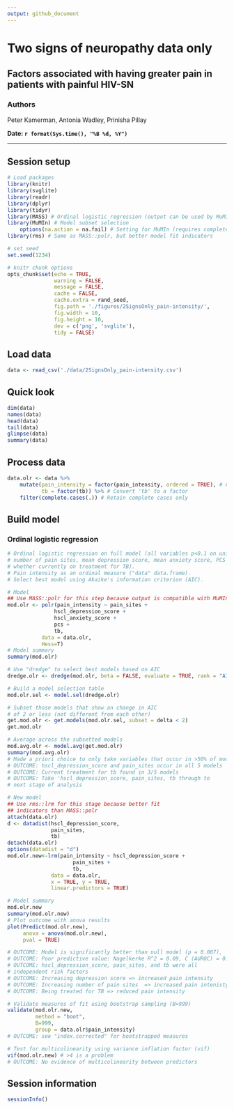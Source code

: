```yaml
---
output: github_document
---
```

# Two signs of neuropathy data only

## Factors associated with having greater pain in patients with painful HIV-SN

### Authors
Peter Kamerman, Antonia Wadley, Prinisha Pillay

**Date: `r format(Sys.time(), "%B %d, %Y")`**

***

## Session setup
```r
# Load packages
library(knitr)
library(svglite)
library(readr)
library(dplyr)
library(tidyr)
library(MASS) # Ordinal logistic regression (output can be used by MuMIn)
library(MuMIn) # Model subset selection
    options(na.action = na.fail) # Setting for MuMIn (requires complete dataset)
library(rms) # Same as MASS::polr, but better model fit indicators

# set seed
set.seed(1234)

# knitr chunk options
opts_chunk$set(echo = TRUE,
               warning = FALSE,
               message = FALSE,
               cache = FALSE,
               cache.extra = rand_seed,
               fig.path = './figures/2SignsOnly_pain-intensity/',
               fig.width = 10,
               fig.height = 10,
               dev = c('png', 'svglite'),
               tidy = FALSE)
```

## Load data
```r
data <- read_csv('./data/2SignsOnly_pain-intensity.csv')
```

## Quick look
```r
dim(data)
names(data)
head(data)
tail(data)
glimpse(data)
summary(data)
```

## Process data
```r
data.olr <- data %>%
    mutate(pain_intensity = factor(pain_intensity, ordered = TRUE), # Convert 'pain_intensity' to an ordered factor
           tb = factor(tb)) %>% # Convert 'tb' to a factor
    filter(complete.cases(.)) # Retain complete cases only
```

## Build model
### Ordinal logistic regression
```r
# Ordinal logistic regression on full model (all variables p<0.1 on univariate analysis, 
# number of pain sites, mean depression score, mean anxiety score, PCS score, and 
# whether currently on treatment for TB).
# Pain intensity as an ordinal measure ("data" data.frame).
# Select best model using Akaike's information criterion (AIC).

# Model
## Use MASS::polr for this step because output is compatible with MuMIn
mod.olr <- polr(pain_intensity ~ pain_sites + 
               hscl_depression_score +
               hscl_anxiety_score +
               pcs +
               tb, 
           data = data.olr,
           Hess=T)
# Model summary 
summary(mod.olr)

# Use "dredge" to select best models based on AIC
dredge.olr <- dredge(mod.olr, beta = FALSE, evaluate = TRUE, rank = "AIC")

# Build a model selection table
mod.olr.sel <- model.sel(dredge.olr)

# Subset those models that show an change in AIC 
# of 2 or less (not different from each other)
get.mod.olr <- get.models(mod.olr.sel, subset = delta < 2)
get.mod.olr

# Average across the subsetted models
mod.avg.olr <- model.avg(get.mod.olr)
summary(mod.avg.olr)
# Made a priori choice to only take variables that occur in >50% of models
# OUTCOME: hscl_depression_score and pain_sites occur in all 5 models
# OUTCOME: Current treatment for tb found in 3/5 models
# OUTCOME: Take 'hscl_depression_score, pain_sites, tb through to 
# next stage of analysis

# New model
## Use rms::lrm for this stage because better fit 
## indicators than MASS::polr
attach(data.olr)
d <- datadist(hscl_depression_score, 
              pain_sites, 
              tb)
detach(data.olr)
options(datadist = "d")
mod.olr.new<-lrm(pain_intensity ~ hscl_depression_score +
                     pain_sites + 
                     tb, 
              data = data.olr, 
              x = TRUE, y = TRUE, 
              linear.predictors = TRUE)

# Model summary
mod.olr.new
summary(mod.olr.new)
# Plot outcome with anova results
plot(Predict(mod.olr.new), 
     anova = anova(mod.olr.new),
     pval = TRUE)

# OUTCOME: Model is significantly better than null model (p = 0.007), 
# OUTCOME: Poor predictive value: Nagelkerke R^2 = 0.09, C (AUROC) = 0.63
# OUTCOME: hscl_depression_score, pain_sites, and tb were all 
# independent risk factors
# OUTCOME: Increasing depression score => increased pain intensity
# OUTCOME: Increasing number of pain sites  => increased pain intenisty. 
# OUTCOME: Being treated for TB => reduced pain intensity

# Validate measures of fit using bootstrap sampling (B=999)
validate(mod.olr.new, 
         method = "boot", 
         B=999, 
         group = data.olr$pain_intensity)
# OUTCOME: see "index.corrected" for bootstrapped measures

# Test for multicolinearity using variance inflation factor (vif)
vif(mod.olr.new) # >4 is a problem
# OUTCOME: No evidence of multicolinearity between predictors
```

## Session information
```r
sessionInfo()
```
